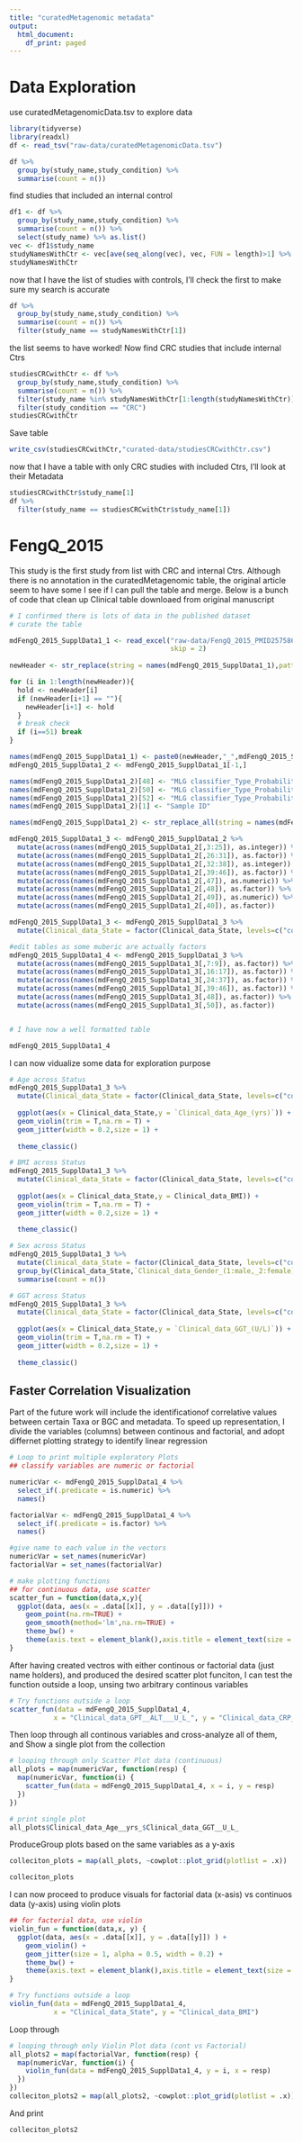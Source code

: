 ```yaml
---
title: "curatedMetagenomic metadata"
output:
  html_document:
    df_print: paged
---
```


# Data Exploration
use curatedMetagenomicData.tsv to explore data

```r
library(tidyverse)
library(readxl)
df <- read_tsv("raw-data/curatedMetagenomicData.tsv")

df %>%
  group_by(study_name,study_condition) %>%
  summarise(count = n())

```
find studies that included an internal control

```r
df1 <- df %>% 
  group_by(study_name,study_condition) %>%
  summarise(count = n()) %>%
  select(study_name) %>% as.list()
vec <- df1$study_name
studyNamesWithCtr <- vec[ave(seq_along(vec), vec, FUN = length)>1] %>% unique()
studyNamesWithCtr
```
now that I have the list of studies with controls, I'll check the first to make sure my search is accurate
```r
df %>%
  group_by(study_name,study_condition) %>%
  summarise(count = n()) %>%
  filter(study_name == studyNamesWithCtr[1])
```
the list seems to have worked! Now find CRC studies that include internal Ctrs
```r
studiesCRCwithCtr <- df %>%
  group_by(study_name,study_condition) %>%
  summarise(count = n()) %>%
  filter(study_name %in% studyNamesWithCtr[1:length(studyNamesWithCtr)]) %>%
  filter(study_condition == "CRC")
studiesCRCwithCtr
```
Save table

```r
write_csv(studiesCRCwithCtr,"curated-data/studiesCRCwithCtr.csv")
```


now that I have a table with only CRC studies with included Ctrs, I'll look at their Metadata
```r
studiesCRCwithCtr$study_name[1]
df %>%
  filter(study_name == studiesCRCwithCtr$study_name[1])
```
# FengQ_2015 
This study is the first study from list with CRC and internal Ctrs. Although there is no annotation in the curatedMetagenomic table, the original article seem to have some I see if I can pull the table and merge. Below is a bunch of code that clean up Clinical table downloaed from original manuscript

```r
# I confirmed there is lots of data in the published dataset
# curate the table

mdFengQ_2015_SupplData1_1 <- read_excel("raw-data/FengQ_2015_PMID25758642/41467_2015_BFncomms7528_MOESM1193_ESM.xlsx",
                                        skip = 2)
                                        
newHeader <- str_replace(string = names(mdFengQ_2015_SupplData1_1),pattern = "\\.\\.\\..+",replacement = "")

for (i in 1:length(newHeader)){
  hold <- newHeader[i]
  if (newHeader[i+1] == ""){
    newHeader[i+1] <- hold
  }
  # break check
  if (i==51) break
}

names(mdFengQ_2015_SupplData1_1) <- paste0(newHeader,"_",mdFengQ_2015_SupplData1_1[1,])
mdFengQ_2015_SupplData1_2 <- mdFengQ_2015_SupplData1_1[-1,]

names(mdFengQ_2015_SupplData1_2)[48] <- "MLG classifier_Type_Probability of carcinoma"
names(mdFengQ_2015_SupplData1_2)[50] <- "MLG classifier_Type_Probability of advanced adenoma"
names(mdFengQ_2015_SupplData1_2)[52] <- "MLG classifier_Type_Probability of advanced adenoma add age"
names(mdFengQ_2015_SupplData1_2)[1] <- "Sample ID"

names(mdFengQ_2015_SupplData1_2) <- str_replace_all(string = names(mdFengQ_2015_SupplData1_2),pattern = "[[:space:]]|\\(|\\/|\\)|\\:",replacement = "_")

mdFengQ_2015_SupplData1_3 <- mdFengQ_2015_SupplData1_2 %>%
  mutate(across(names(mdFengQ_2015_SupplData1_2[,3:25]), as.integer)) %>%
  mutate(across(names(mdFengQ_2015_SupplData1_2[,26:31]), as.factor)) %>%
  mutate(across(names(mdFengQ_2015_SupplData1_2[,32:38]), as.integer)) %>%
  mutate(across(names(mdFengQ_2015_SupplData1_2[,39:46]), as.factor)) %>%
  mutate(across(names(mdFengQ_2015_SupplData1_2[,47]), as.numeric)) %>%
  mutate(across(names(mdFengQ_2015_SupplData1_2[,48]), as.factor)) %>%
  mutate(across(names(mdFengQ_2015_SupplData1_2[,49]), as.numeric)) %>%
  mutate(across(names(mdFengQ_2015_SupplData1_2[,40]), as.factor))

mdFengQ_2015_SupplData1_3 <- mdFengQ_2015_SupplData1_3 %>%
  mutate(Clinical_data_State = factor(Clinical_data_State, levels=c("controls", "advanced adenoma","carcinoma")))

#edit tables as some muberic are actually factors
mdFengQ_2015_SupplData1_4 <- mdFengQ_2015_SupplData1_3 %>%
  mutate(across(names(mdFengQ_2015_SupplData1_3[,7:9]), as.factor)) %>%
  mutate(across(names(mdFengQ_2015_SupplData1_3[,16:17]), as.factor)) %>%
  mutate(across(names(mdFengQ_2015_SupplData1_3[,24:37]), as.factor)) %>%
  mutate(across(names(mdFengQ_2015_SupplData1_3[,39:46]), as.factor)) %>%
  mutate(across(names(mdFengQ_2015_SupplData1_3[,48]), as.factor)) %>%
  mutate(across(names(mdFengQ_2015_SupplData1_3[,50]), as.factor))


# I have now a well formatted table

mdFengQ_2015_SupplData1_4
```

I can now  vidualize some data for exploration purpose

```r

# Age across Status
mdFengQ_2015_SupplData1_3 %>%
  mutate(Clinical_data_State = factor(Clinical_data_State, levels=c("controls", "advanced adenoma","carcinoma"))) %>%
  
  ggplot(aes(x = Clinical_data_State,y = `Clinical_data_Age_(yrs)`)) +
  geom_violin(trim = T,na.rm = T) +
  geom_jitter(width = 0.2,size = 1) +
  
  theme_classic()

# BMI across Status
mdFengQ_2015_SupplData1_3 %>%
  mutate(Clinical_data_State = factor(Clinical_data_State, levels=c("controls", "advanced adenoma","carcinoma"))) %>%
  
  ggplot(aes(x = Clinical_data_State,y = Clinical_data_BMI)) +
  geom_violin(trim = T,na.rm = T) +
  geom_jitter(width = 0.2,size = 1) +
  
  theme_classic()

# Sex across Status
mdFengQ_2015_SupplData1_3 %>%
  mutate(Clinical_data_State = factor(Clinical_data_State, levels=c("controls", "advanced adenoma","carcinoma"))) %>%
  group_by(Clinical_data_State,`Clinical_data_Gender_(1:male,_2:female)`) %>%
  summarise(count = n())

# GGT across Status
mdFengQ_2015_SupplData1_3 %>%
  mutate(Clinical_data_State = factor(Clinical_data_State, levels=c("controls", "advanced adenoma","carcinoma"))) %>%
  
  ggplot(aes(x = Clinical_data_State,y = `Clinical_data_GGT_(U/L)`)) +
  geom_violin(trim = T,na.rm = T) +
  geom_jitter(width = 0.2,size = 1) +
  
  theme_classic()

```

## Faster Correlation Visualization
Part of the future work will include the identificationof correlative values between certain Taxa or BGC and metadata. To speed up representation, I divide the variables (columns) between continous and factorial, and adopt differnet plotting strategy to identify linear regression

```r
# Loop to print multiple exploratory Plots
## classify variables are numeric or factorial

numericVar <- mdFengQ_2015_SupplData1_4 %>%
  select_if(.predicate = is.numeric) %>% 
  names()

factorialVar <- mdFengQ_2015_SupplData1_4 %>%
  select_if(.predicate = is.factor) %>% 
  names()

#give name to each value in the vectors
numericVar = set_names(numericVar)
factorialVar = set_names(factorialVar)

# make plotting functions
## for continuous data, use scatter
scatter_fun = function(data,x,y){
  ggplot(data, aes(x = .data[[x]], y = .data[[y]])) +
    geom_point(na.rm=TRUE) +
    geom_smooth(method='lm',na.rm=TRUE) +
    theme_bw() +
    theme(axis.text = element_blank(),axis.title = element_text(size = 5))
}
```

After having created vectros with either continous or factorial data (just name holders), and produced the desired scatter plot funciton, I can test the function outside a loop, unsing two arbitrary continous variables 

```r
# Try functions outside a loop
scatter_fun(data = mdFengQ_2015_SupplData1_4,
           x = "Clinical_data_GPT__ALT___U_L_", y = "Clinical_data_CRP__mg_L_")
```
Then loop through all continous variables and cross-analyze all of them, and Show a single plot from the collection

```r
# looping through only Scatter Plot data (continuous)
all_plots = map(numericVar, function(resp) {
  map(numericVar, function(i) {
    scatter_fun(data = mdFengQ_2015_SupplData1_4, x = i, y = resp)
  })
})

# print single plot
all_plots$Clinical_data_Age__yrs_$Clinical_data_GGT__U_L_
```

ProduceGroup plots based on the same variables as a y-axis

```r
colleciton_plots = map(all_plots, ~cowplot::plot_grid(plotlist = .x))
```

```r
colleciton_plots
```

I can now proceed to produce visuals for factorial data (x-asis) vs continuos data (y-axis) using violin plots

```r
## for facterial data, use violin
violin_fun = function(data,x, y) {
  ggplot(data, aes(x = .data[[x]], y = .data[[y]]) ) +
    geom_violin() +
    geom_jitter(size = 1, alpha = 0.5, width = 0.2) +
    theme_bw() +
    theme(axis.text = element_blank(),axis.title = element_text(size = 5))
}

# Try functions outside a loop
violin_fun(data = mdFengQ_2015_SupplData1_4,
           x = "Clinical_data_State", y = "Clinical_data_BMI")
```

Loop through

```r
# looping through only Violin Plot data (cont vs Factorial)
all_plots2 = map(factorialVar, function(resp) {
  map(numericVar, function(i) {
    violin_fun(data = mdFengQ_2015_SupplData1_4, y = i, x = resp)
  })
})
colleciton_plots2 = map(all_plots2, ~cowplot::plot_grid(plotlist = .x))
```

And print
```r
colleciton_plots2
```





